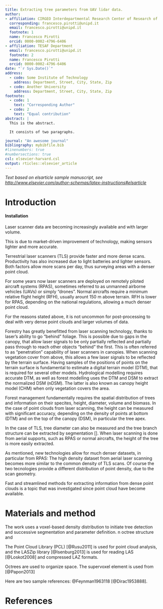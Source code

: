 ```yaml
---
title: Extracting tree parameters from UAV lidar data.
author:
- affiliation: CIRGEO Interdepartmental Research Center of Research of Geomatics
  corresponding: francesco.pirotti@unipd.it
  email: francesco.pirotti@unipd.it
  footnote: 1
  name: Francesco Pirotti
  orcid: 0000-0002-4796-6406
- affiliation: TESAF Department
  email: francesco.pirotti@unipd.it
  footnote: 2
  name: Francesco Pirotti
  orcid: 0000-0002-4796-6406
date: "`r Sys.Date()`"
address:
  - code: Some Institute of Technology
    address: Department, Street, City, State, Zip
  - code: Another University
    address: Department, Street, City, State, Zip
footnote:
  - code: 1
    text: "Corresponding Author"
  - code: 2
    text: "Equal contribution"
abstract: |
  This is the abstract.

  It consists of two paragraphs.

journal: "An awesome journal" 
bibliography: mybibfile.bib
#linenumbers: true
#numbersections: true
csl: elsevier-harvard.csl
output: rticles::elsevier_article
---
```


_Text based on elsarticle sample manuscript, see [http://www.elsevier.com/author-schemas/latex-instructions#elsarticle](http://www.elsevier.com/author-schemas/latex-instructions#elsarticle)_


Introduction
==========================

#### Installation

Laser scanner data are becoming increasingly available and with larger volume. 

This is due to market-driven improvement of technology, making sensors lighter and more accurate.

Terrestrial laser scanners (TLS) provide faster and more dense scans. Productivity has also increased due to light batteries and lighter sensors. Both factors allow more scans per day, thus surveying areas with a denser point cloud. 

For some years now laser scanners are deployed on remotely piloted aircraft systems (RPAS), sometimes referred to as unmanned airborne vehicles (UAVs) or simply "drones". Normal aircrafts require a minimum relative flight height (RFH), usually arount 150 m above terrain. RFH is  lower for RPAS, depending on the national regulations, allowing a much denser point cloud. 

For the reasons stated above, it is not uncommon for post-processing to deal with very dense point clouds and larger volumes of data.

Forestry has greatly benefitted from laser scanning technology, thanks to laser's ability to go "behind" foliage. This is possible due to gaps in the canopy, that allow laser signals to be only partially reflected and partially pass through to reach other objects "behind" the first. This is often referred to as "penetration" capability of laser scanners in canopies. When scanning vegetation cover from above, this allows a few laser signals to be reflected by the terrain surface. Having samples of the positions of points on the terrain surface is fundamental to estimate a digital terrain model (DTM), that is required for several other models. Hydrological modelling requires accurate DTM, as well as forest modelling uses the DTM and DSM to extract the normalized DSM (nDSM). The latter is also known as canopy height model (CHM) when only vegetation covers the area.

Forest management fundamentally requires the spatial distribution of trees and information on their specites, height, diameter, volume and biomass. In the case of point clouds from laser scanning, the height can be measured with significant accuracy, depending on the density of points at bottom (DTM) and on the top of the canopy (DSM), in particular the tree apex.

In the case of TLS, tree diameter can also be measured and the tree branch structure can be extracted by segmentation []. When laser scanning is done from aerial supports, such as RPAS or normal aircrafts, the height of the tree is more easily extracted. 

As mentioned, new technologies allow for much denser datasets, in particular from RPAS: The high density dataset from aerial laser scanning becomes more similar to the common density of TLS scans. Of course the two tecnologies provide a different distribution of point density, due to the scan geometry.

Fast and streamlined methods for extracting information from dense point clouds is a topic that was investigated since point cloud have become available.




 
Materials and method
===================

The work uses a voxel-based density distribution to initiate tree detection and successive segmentation and parameter definition.
n octree structure and 

The Point Cloud Library (PCL) [@Rusu2011] is used for point cloud analysis, and the LASZip library [@Isenburg2013] is used for reading LAS [@Loskot2008] and compressed LAZ  formats.

Octrees are used to organize space. The supervoxel element is used from [@Papon2013]

Here are two sample references: @Feynman1963118 [@Dirac1953888].

References {#references .unnumbered}
==========
